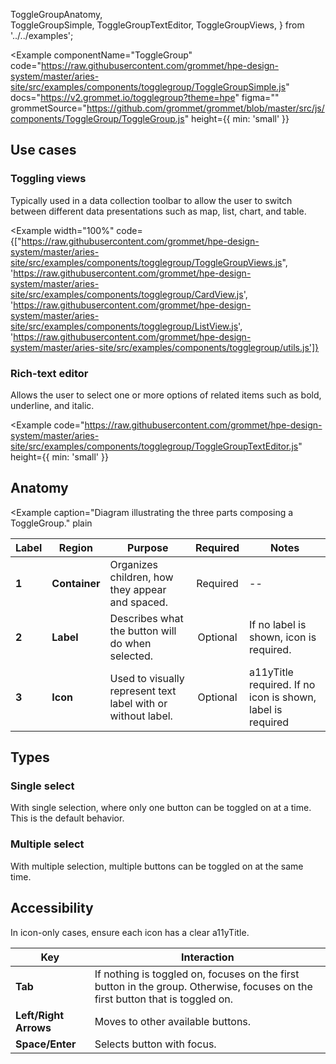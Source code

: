   ToggleGroupAnatomy,  
  ToggleGroupSimple,
  ToggleGroupTextEditor,
  ToggleGroupViews,
} from '../../examples';

<Example
  componentName="ToggleGroup"
  code="https://raw.githubusercontent.com/grommet/hpe-design-system/master/aries-site/src/examples/components/togglegroup/ToggleGroupSimple.js"
  docs="https://v2.grommet.io/togglegroup?theme=hpe"
  figma=""
grommetSource="https://github.com/grommet/grommet/blob/master/src/js/components/ToggleGroup/ToggleGroup.js"
height={{ min: 'small' }}
>
  <ToggleGroupSimple />
</Example>

## Use cases

### Toggling views

Typically used in a data collection toolbar to allow the user to switch between different data presentations such as map, list, chart, and table.

<Example
  width="100%"
  code={["https://raw.githubusercontent.com/grommet/hpe-design-system/master/aries-site/src/examples/components/togglegroup/ToggleGroupViews.js",
  'https://raw.githubusercontent.com/grommet/hpe-design-system/master/aries-site/src/examples/components/togglegroup/CardView.js',
  'https://raw.githubusercontent.com/grommet/hpe-design-system/master/aries-site/src/examples/components/togglegroup/ListView.js',
  'https://raw.githubusercontent.com/grommet/hpe-design-system/master/aries-site/src/examples/components/togglegroup/utils.js']}
>
  <ToggleGroupViews />
</Example>

### Rich-text editor

Allows the user to select one or more options of related items such as bold, underline, and italic.

<Example
  code="https://raw.githubusercontent.com/grommet/hpe-design-system/master/aries-site/src/examples/components/togglegroup/ToggleGroupTextEditor.js"
  height={{ min: 'small' }}
>
  <ToggleGroupTextEditor />
</Example>


## Anatomy

<Example
  caption="Diagram illustrating the three parts composing a ToggleGroup."
  plain
>
  <ToggleGroupAnatomy />
</Example>


| Label | Region           | Purpose           |                  Required                   | Notes             |
| ----- | ---------------- | ----------------- | :-----------------------------------------: | ----------------- |
| **1** | **Container** | Organizes children, how they appear and spaced. | Required |        --         |
| **2** | **Label** | Describes what the button will do when selected. | Optional |        If no label is shown, icon is required.        |
| **3** | **Icon** | Used to visually represent text label with or without label.  | Optional |       a11yTitle required. If no icon is shown, label is required      |


## Types

### Single select

With single selection, where only one button can be toggled on at a time. This is the default behavior.

### Multiple select

With multiple selection, multiple buttons can be toggled on at the same time.


## Accessibility

In icon-only cases, ensure each icon has a clear a11yTitle.

| Key | Interaction           | 
| ----- | ---------------- |
| **Tab** | If nothing is toggled on, focuses on the first button in the group. Otherwise, focuses on the first button that is toggled on. |
| **Left/Right Arrows** | Moves to other available buttons. |
| **Space/Enter** | Selects button with focus. |

